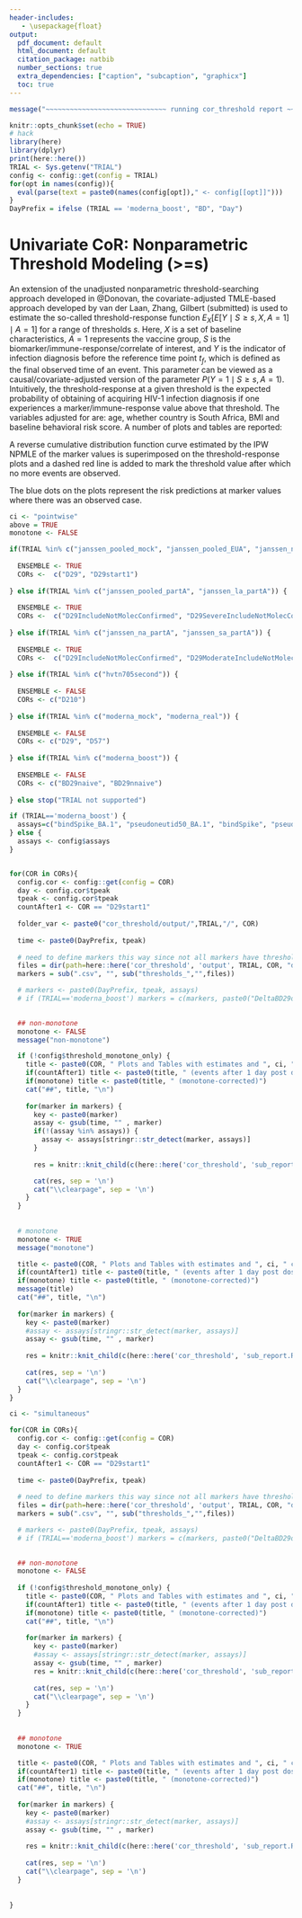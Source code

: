 ```yaml
---
header-includes:
   - \usepackage{float}
output:
  pdf_document: default
  html_document: default
  citation_package: natbib
  number_sections: true
  extra_dependencies: ["caption", "subcaption", "graphicx"]
  toc: true
---
```


```r
message("~~~~~~~~~~~~~~~~~~~~~~~~~~~~~~ running cor_threshold report ~~~~~~~~~~~~~~~~~~~~~~~~~~~~~~~")
```


```r
knitr::opts_chunk$set(echo = TRUE)
# hack
library(here)
library(dplyr)
print(here::here())
TRIAL <- Sys.getenv("TRIAL")
config <- config::get(config = TRIAL)
for(opt in names(config)){
  eval(parse(text = paste0(names(config[opt])," <- config[[opt]]")))
}
DayPrefix = ifelse (TRIAL == 'moderna_boost', "BD", "Day")


```

# Univariate CoR: Nonparametric Threshold Modeling (>=s)

An extension of the unadjusted nonparametric threshold-searching approach
developed in @Donovan, the covariate-adjusted TMLE-based approach developed by
van der Laan, Zhang, Gilbert (submitted) is used to estimate the so-called
threshold-response function $E_X[ E[Y \mid S \geq s, X, A = 1] \mid A=1]$ for a
range of thresholds $s$. Here, $X$ is a set of baseline characteristics, $A=1$
represents the vaccine group, $S$ is the biomarker/immune-response/correlate of
interest, and $Y$ is the indicator of infection diagnosis before the reference time point
$t_f$, which is defined as the final observed time of an event. This parameter can be viewed as a causal/covariate-adjusted version of
the parameter $P(Y=1 \mid S \geq s, A=1)$. Intuitively, the threshold-response
at a given threshold is the expected probability of obtaining of acquiring HIV-1 infection diagnosis if
one experiences a marker/immune-response value above that threshold. The variables adjusted for are: age, whether country is South Africa, BMI and baseline behavioral risk score. A
number of plots and tables are reported:
\begin{enumerate}
\item A plot and table with risk estimates and point-wise 95\% confidence intervals
\item A plot and table with risk estimates and simultaneous 95\% confidence bands
\item Monotone-corrected versions of 1 and 2.
\end{enumerate}

A reverse cumulative distribution function curve estimated by the IPW NPMLE of
the marker values is superimposed on the threshold-response plots and a dashed
red line is added to mark the threshold value after which no more events are
observed.

The blue dots on the plots represent the risk predictions at marker values where there was an observed case.



\newpage

```r

ci <- "pointwise"
above = TRUE
monotone <- FALSE

```

```r

if(TRIAL %in% c("janssen_pooled_mock", "janssen_pooled_EUA", "janssen_na_mock", "janssen_na_EUA", "janssen_la_mock", "janssen_la_EUA", "janssen_sa_mock", 'janssen_sa_EUA', "janssen_trial_EUA")) {
  
  ENSEMBLE <- TRUE
  CORs <-  c("D29", "D29start1") 
  
} else if(TRIAL %in% c("janssen_pooled_partA", "janssen_la_partA")) {
  
  ENSEMBLE <- TRUE
  CORs <-  c("D29IncludeNotMolecConfirmed", "D29SevereIncludeNotMolecConfirmed", "D29ModerateIncludeNotMolecConfirmed")
  
} else if(TRIAL %in% c("janssen_na_partA", "janssen_sa_partA")) {
  
  ENSEMBLE <- TRUE
  CORs <-  c("D29IncludeNotMolecConfirmed", "D29ModerateIncludeNotMolecConfirmed")
  
} else if(TRIAL %in% c("hvtn705second")) {
  
  ENSEMBLE <- FALSE
  CORs <- c("D210") 
  
} else if(TRIAL %in% c("moderna_mock", "moderna_real")) {
  
  ENSEMBLE <- FALSE
  CORs <- c("D29", "D57") 
  
} else if(TRIAL %in% c("moderna_boost")) {
  
  ENSEMBLE <- FALSE
  CORs <- c("BD29naive", "BD29nnaive") 
  
} else stop("TRIAL not supported")

```


```r

if (TRIAL=='moderna_boost') {
  assays=c("bindSpike_BA.1", "pseudoneutid50_BA.1", "bindSpike", "pseudoneutid50")
} else {
  assays <- config$assays
}


for(COR in CORs){
  config.cor <- config::get(config = COR)
  day <- config.cor$tpeak
  tpeak <- config.cor$tpeak
  countAfter1 <- COR == "D29start1"
  
  folder_var <- paste0("cor_threshold/output/",TRIAL,"/", COR)
  
  time <- paste0(DayPrefix, tpeak)
  
  # need to define markers this way since not all markers have thresholds
  files = dir(path=here::here('cor_threshold', 'output', TRIAL, COR, "data_clean", "Thresholds_by_marker"), pattern="thresholds_.*\\.csv")
  markers = sub(".csv", "", sub("thresholds_","",files))

  # markers <- paste0(DayPrefix, tpeak, assays)
  # if (TRIAL=='moderna_boost') markers = c(markers, paste0("DeltaBD29overBD1", assays))

  
  ## non-monotone
  monotone <- FALSE
  message("non-monotone")

  if (!config$threshold_monotone_only) {
    title <- paste0(COR, " Plots and Tables with estimates and ", ci, " confidence intervals"," for day ", day, " markers")
    if(countAfter1) title <- paste0(title, " (events after 1 day post dose)")
    if(monotone) title <- paste0(title, " (monotone-corrected)")
    cat("##", title, "\n")
  
    for(marker in markers) {
      key <- paste0(marker)
      assay <- gsub(time, "" , marker)
      if(!(assay %in% assays)) {
        assay <- assays[stringr::str_detect(marker, assays)]
      }
  
      res = knitr::knit_child(c(here::here('cor_threshold', 'sub_report.Rmd')), quiet = TRUE)

      cat(res, sep = '\n')
      cat("\\clearpage", sep = '\n')
    }
  }
  
  
  # monotone
  monotone <- TRUE
  message("monotone")

  title <- paste0(COR, " Plots and Tables with estimates and ", ci, " confidence intervals"," for day ", day, " markers")
  if(countAfter1) title <- paste0(title, " (events after 1 day post dose)")
  if(monotone) title <- paste0(title, " (monotone-corrected)")
  message(title)
  cat("##", title, "\n")
  
  for(marker in markers) {
    key <- paste0(marker)
    #assay <- assays[stringr::str_detect(marker, assays)]
    assay <- gsub(time, "" , marker)
    
    res = knitr::knit_child(c(here::here('cor_threshold', 'sub_report.Rmd')), quiet = TRUE)
    
    cat(res, sep = '\n')
    cat("\\clearpage", sep = '\n')
  }
}


```



```r
ci <- "simultaneous"

for(COR in CORs){
  config.cor <- config::get(config = COR)
  day <- config.cor$tpeak
  tpeak <- config.cor$tpeak
  countAfter1 <- COR == "D29start1"
  
  time <- paste0(DayPrefix, tpeak)
  
  # need to define markers this way since not all markers have thresholds
  files = dir(path=here::here('cor_threshold', 'output', TRIAL, COR, "data_clean", "Thresholds_by_marker"), pattern="thresholds_.*\\.csv")
  markers = sub(".csv", "", sub("thresholds_","",files))

  # markers <- paste0(DayPrefix, tpeak, assays)
  # if (TRIAL=='moderna_boost') markers = c(markers, paste0("DeltaBD29overBD1", assays))

  
  ## non-monotone
  monotone <- FALSE
  
  if (!config$threshold_monotone_only) {
    title <- paste0(COR, " Plots and Tables with estimates and ", ci, " confidence intervals"," for day ", day, " markers")
    if(countAfter1) title <- paste0(title, " (events after 1 day post dose)")
    if(monotone) title <- paste0(title, " (monotone-corrected)")
    cat("##", title, "\n")
    
    for(marker in markers) {
      key <- paste0(marker)
      #assay <- assays[stringr::str_detect(marker, assays)]
      assay <- gsub(time, "" , marker)
      res = knitr::knit_child(c(here::here('cor_threshold', 'sub_report.Rmd')), quiet = TRUE)
    
      cat(res, sep = '\n')
      cat("\\clearpage", sep = '\n')
    }
  }
  
  
  ## monotone
  monotone <- TRUE

  title <- paste0(COR, " Plots and Tables with estimates and ", ci, " confidence intervals"," for day ", day, " markers")
  if(countAfter1) title <- paste0(title, " (events after 1 day post dose)")
  if(monotone) title <- paste0(title, " (monotone-corrected)")
  cat("##", title, "\n")
  
  for(marker in markers) {
    key <- paste0(marker)
    #assay <- assays[stringr::str_detect(marker, assays)]
    assay <- gsub(time, "" , marker)
    
    res = knitr::knit_child(c(here::here('cor_threshold', 'sub_report.Rmd')), quiet = TRUE)
    
    cat(res, sep = '\n')
    cat("\\clearpage", sep = '\n')
  }
  
  
}



```






